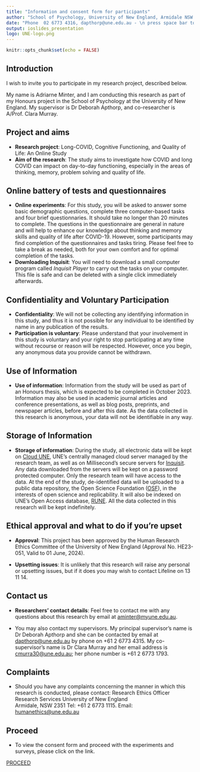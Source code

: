 ```yaml
---
title: "Information and consent form for participants"
author: "School of Psychology, University of New England, Armidale NSW 2351, Australia"
date: "Phone  02 6773 4316, dapthorp@une.edu.au - \n press space bar to scroll through"
output: ioslides_presentation
logo: UNE-logo.png
---
```


```r
knitr::opts_chunk$set(echo = FALSE)
```

<script src="https://ajax.googleapis.com/ajax/libs/jquery/1.12.2/jquery.min.js"></script>

<script>
    $(document).ready(function() {
      $('slide:not(.title-slide, .backdrop, .segue)').append('<footer label=\"Please press the space bar or arrow keys to navigate through\"></footer>');    
    })
</script>

<style>
  footer:after {
    content: attr(label);
    font-size: 12pt;
    position: absolute;
    bottom: 20px;
    left: 120px;
    line-height: 1.9;
  }
</style>
## Introduction

I wish to invite you to participate in my research project, described below.

My name is Adriarne Minter, and I am conducting this research as part of my Honours project in the School of Psychology at the University of New England. My supervisor is Dr Deborah Apthorp, and co-researcher is A/Prof. Clara Murray. 

## Project and aims

- **Research project**: Long-COVID, Cognitive Functioning, and Quality of Life: An Online Study
- **Aim of the research**: The study aims to investigate how COVID and long COVID can impact on day-to-day functioning, especially in the areas of thinking, memory, problem solving and quality of life. 

## Online battery of tests and questionnaires

- **Online experiments**: For this study, you will be asked to answer some basic demographic questions, complete three computer-based tasks and four brief questionnaries. It should take no longer than 20 minutes to complete. The questions in the questionnaire are general in nature and will help to enhance our knowledge about thinking and memory skills and quality of life after COVID-19. However, some participants may find completion of the questionnaires and tasks tiring. Please feel free to take a break as needed, both for your own comfort and for optimal completion of the tasks. 
- **Downloading Inquisit**: You will need to download a small computer program called *Inquisit Player* to carry out the tasks on your computer. This file is safe and can be deleted with a single click immediately afterwards. 


## Confidentiality and Voluntary Participation

- **Confidentiality**: We will not be collecting any identifying information in this study, and thus it is not possible for any individual to be identified by name in any publication of the results.
- **Participation is voluntary**: Please understand that your involvement in this study is voluntary and your right to stop participating at any time without recourse or reason will be respected. However, once you begin, any anonymous data you provide cannot be withdrawn.

## Use of Information

- **Use of information**: Information from the study will be used as part of an Honours thesis, which is expected to be completed in October 2023. Information may also be used in academic journal articles and conference presentations, as well as blog posts, preprints, and newspaper articles, before and after this date. As the data collected in this research is anonymous, your data will not be identifiable in any way.

## Storage of Information

- **Storage of information**: During the study, all electronic data will be kept on [Cloud UNE](https://cloud.une.edu.au/), UNE’s centrally managed cloud server managed by the research team, as well as on Millisecond’s secure servers for [Inquisit](https://www.millisecond.com/). Any data downloaded from the servers will be kept on a password protected computer. Only the research team will have access to the data. At the end of the study, de-identified data will be uploaded to a public data repository, the Open Science Foundation ([OSF](https://osf.io/)), in the interests of open science and replicability. It will also be indexed on UNE’s Open Access database, [RUNE](https://rune.une.edu.au/web/index.jsp). All the data collected in this research will be kept indefinitely.


## Ethical approval and what to do if you're upset

- **Approval**: This project has been approved by the Human Research Ethics Committee of the University of New England (Approval No. HE23-051, Valid to 01 June, 2024).

- **Upsetting issues**: It is unlikely that this research will raise any personal or upsetting issues, but if it does you may wish to contact Lifeline on 13 11 14.


## Contact us

- **Researchers' contact details**: Feel free to contact me with any questions about this research by email at [aminter@myune.edu.au](mailto:aminter@myune.edu.au).

- You may also contact my supervisors. My principal supervisor’s name is Dr Deborah Apthorp and she can be contacted by email at [dapthorp@une.edu.au](mailto:dapthorp@une.edu.au) by phone on +61 2 6773 4315. My co-supervisor’s name is Dr Clara Murray and her email address is [cmurra30@une.edu.au](mailto:cmurra30@une.edu.au); her phone number is +61 2 6773 1793.

## Complaints 

- Should you have any complaints concerning the manner in which this research is conducted, please contact:
Research Ethics Officer 
Research Services
University of New England   
Armidale, NSW  2351
Tel: +61 2 6773 1115.
Email: [humanethics@une.edu.au](humanethics@une.edu.au)

## Proceed 

- To view the consent form and proceed with the experiments and surveys, please click on the link. 

[PROCEED](https://mili2nd.co/p3cc)
